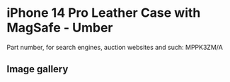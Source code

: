 # iPhone 14 Pro Leather Case with MagSafe - Umber

Part number, for search engines, auction websites and such: MPPK3ZM/A

## Image gallery

<div style={{ width: "768px" }}>
  <GalleryComponent
    images={[
      {
        original: "/everysource/MPPK3",
        thumbnail: "/everypreview/MPPK3",
      },
      {
        original: "/everysource/MPPK3_AV1",
        thumbnail: "/everypreview/MPPK3_AV1",
      },
      {
        original: "/everysource/MPPK3_AV2",
        thumbnail: "/everypreview/MPPK3_AV2",
      },
      {
        original: "/everysource/MPPK3_AV3",
        thumbnail: "/everypreview/MPPK3_AV3",
      },
      {
        original: "/everysource/MPPK3_AV4",
        thumbnail: "/everypreview/MPPK3_AV4",
      },
      {
        original: "/everysource/MPPK3_AV5",
        thumbnail: "/everypreview/MPPK3_AV5",
      }
    ]}
  />
</div>